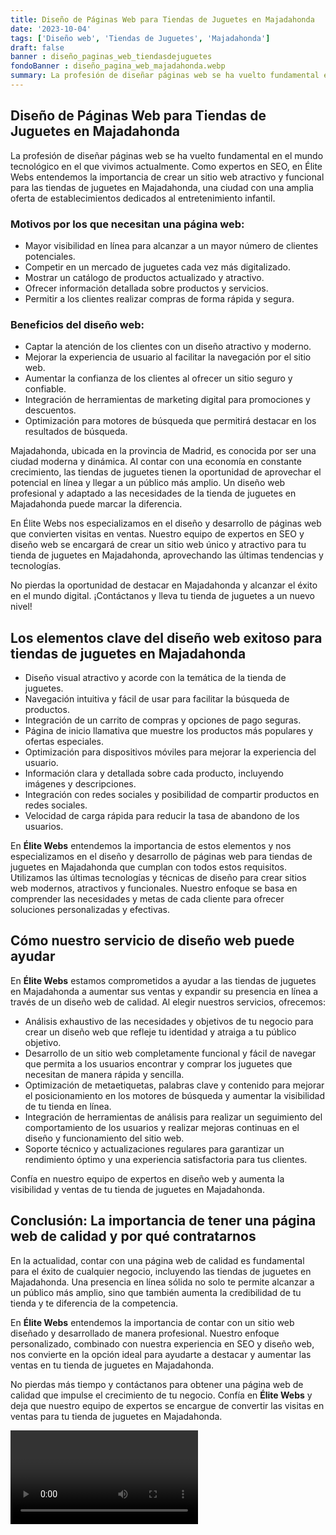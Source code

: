 ```yaml
---
title: Diseño de Páginas Web para Tiendas de Juguetes en Majadahonda
date: '2023-10-04'
tags: ['Diseño web', 'Tiendas de Juguetes', 'Majadahonda']
draft: false
banner : diseño_paginas_web_tiendasdejuguetes
fondoBanner : diseño_pagina_web_majadahonda.webp
summary: La profesión de diseñar páginas web se ha vuelto fundamental en el mundo tecnológico en el que vivimos actualmente. Como expertos en SEO, en Élite Webs entendemos la importancia de crear un sitio web atractivo y funcional para las tiendas de juguetes en Majadahonda, una ciudad con una amplia oferta de establecimientos dedicados al entretenimiento infantil.
---
```


## Diseño de Páginas Web para Tiendas de Juguetes en Majadahonda

La profesión de diseñar páginas web se ha vuelto fundamental en el mundo tecnológico en el que vivimos actualmente. Como expertos en SEO, en Élite Webs entendemos la importancia de crear un sitio web atractivo y funcional para las tiendas de juguetes en Majadahonda, una ciudad con una amplia oferta de establecimientos dedicados al entretenimiento infantil.

### Motivos por los que necesitan una página web:

- Mayor visibilidad en línea para alcanzar a un mayor número de clientes potenciales.
- Competir en un mercado de juguetes cada vez más digitalizado.
- Mostrar un catálogo de productos actualizado y atractivo.
- Ofrecer información detallada sobre productos y servicios.
- Permitir a los clientes realizar compras de forma rápida y segura.

### Beneficios del diseño web:

- Captar la atención de los clientes con un diseño atractivo y moderno.
- Mejorar la experiencia de usuario al facilitar la navegación por el sitio web.
- Aumentar la confianza de los clientes al ofrecer un sitio seguro y confiable.
- Integración de herramientas de marketing digital para promociones y descuentos.
- Optimización para motores de búsqueda que permitirá destacar en los resultados de búsqueda.

Majadahonda, ubicada en la provincia de Madrid, es conocida por ser una ciudad moderna y dinámica. Al contar con una economía en constante crecimiento, las tiendas de juguetes tienen la oportunidad de aprovechar el potencial en línea y llegar a un público más amplio. Un diseño web profesional y adaptado a las necesidades de la tienda de juguetes en Majadahonda puede marcar la diferencia.

En Élite Webs nos especializamos en el diseño y desarrollo de páginas web que convierten visitas en ventas. Nuestro equipo de expertos en SEO y diseño web se encargará de crear un sitio web único y atractivo para tu tienda de juguetes en Majadahonda, aprovechando las últimas tendencias y tecnologías.

No pierdas la oportunidad de destacar en Majadahonda y alcanzar el éxito en el mundo digital. ¡Contáctanos y lleva tu tienda de juguetes a un nuevo nivel!

<GifSeo />

<Cta />

## Los elementos clave del diseño web exitoso para tiendas de juguetes en Majadahonda

- Diseño visual atractivo y acorde con la temática de la tienda de juguetes.
- Navegación intuitiva y fácil de usar para facilitar la búsqueda de productos.
- Integración de un carrito de compras y opciones de pago seguras.
- Página de inicio llamativa que muestre los productos más populares y ofertas especiales.
- Optimización para dispositivos móviles para mejorar la experiencia del usuario.
- Información clara y detallada sobre cada producto, incluyendo imágenes y descripciones.
- Integración con redes sociales y posibilidad de compartir productos en redes sociales.
- Velocidad de carga rápida para reducir la tasa de abandono de los usuarios.

En **Élite Webs** entendemos la importancia de estos elementos y nos especializamos en el diseño y desarrollo de páginas web para tiendas de juguetes en Majadahonda que cumplan con todos estos requisitos. Utilizamos las últimas tecnologías y técnicas de diseño para crear sitios web modernos, atractivos y funcionales. Nuestro enfoque se basa en comprender las necesidades y metas de cada cliente para ofrecer soluciones personalizadas y efectivas.

## Cómo nuestro servicio de diseño web puede ayudar

En **Élite Webs** estamos comprometidos a ayudar a las tiendas de juguetes en Majadahonda a aumentar sus ventas y expandir su presencia en línea a través de un diseño web de calidad. Al elegir nuestros servicios, ofrecemos:

- Análisis exhaustivo de las necesidades y objetivos de tu negocio para crear un diseño web que refleje tu identidad y atraiga a tu público objetivo.
- Desarrollo de un sitio web completamente funcional y fácil de navegar que permita a los usuarios encontrar y comprar los juguetes que necesitan de manera rápida y sencilla.
- Optimización de metaetiquetas, palabras clave y contenido para mejorar el posicionamiento en los motores de búsqueda y aumentar la visibilidad de tu tienda en línea.
- Integración de herramientas de análisis para realizar un seguimiento del comportamiento de los usuarios y realizar mejoras continuas en el diseño y funcionamiento del sitio web.
- Soporte técnico y actualizaciones regulares para garantizar un rendimiento óptimo y una experiencia satisfactoria para tus clientes.

Confía en nuestro equipo de expertos en diseño web y aumenta la visibilidad y ventas de tu tienda de juguetes en Majadahonda.

## Conclusión: La importancia de tener una página web de calidad y por qué contratarnos

En la actualidad, contar con una página web de calidad es fundamental para el éxito de cualquier negocio, incluyendo las tiendas de juguetes en Majadahonda. Una presencia en línea sólida no solo te permite alcanzar a un público más amplio, sino que también aumenta la credibilidad de tu tienda y te diferencia de la competencia.

En **Élite Webs** entendemos la importancia de contar con un sitio web diseñado y desarrollado de manera profesional. Nuestro enfoque personalizado, combinado con nuestra experiencia en SEO y diseño web, nos convierte en la opción ideal para ayudarte a destacar y aumentar las ventas en tu tienda de juguetes en Majadahonda.

No pierdas más tiempo y contáctanos para obtener una página web de calidad que impulse el crecimiento de tu negocio. Confía en **Élite Webs** y deja que nuestro equipo de expertos se encargue de convertir las visitas en ventas para tu tienda de juguetes en Majadahonda.

<Video />

<CtaBot job='Tiendas de Juguetes' city='Majadahonda'/>

<Gmaps query='Majadahonda+españa+maps' />